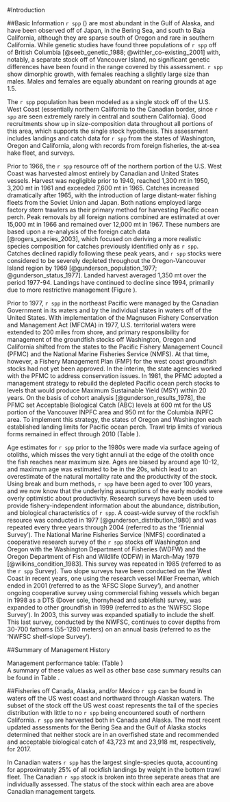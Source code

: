 <!-- ***********INTRODUCTION SECTION*************************************** -->
  
#Introduction
  
##Basic Information
`r spp` (\emph{`r spp.sci`}) are most abundant in the Gulf of Alaska, and have been observed off of Japan, in the Bering Sea, and south to Baja California, although they are sparse south of Oregon and rare in southern California. While genetic studies have found three populations of `r spp` off of British Columbia [@seeb_genetic_1988; @withler_co-existing_2001] with, notably, a separate stock off of Vancouver Island, no significant genetic differences have been found in the range covered by this assessment. `r spp` show dimorphic growth, with females reaching a slightly large size than males. Males and females are equally abundant on rearing grounds at age 1.5.

The `r spp` population has been modeled as a single stock off of the U.S. West Coast (essentially northern California to the Canadian border, since `r spp` are seen extremely rarely in central and southern California). Good recruitments show up in size-composition data throughout all portions of this area, which supports the single stock hypothesis. This assessment includes landings and catch data for `r spp` from the states of Washington, Oregon and California, along with records from foreign fisheries, the at-sea hake fleet, and surveys.

Prior to 1966, the `r spp` resource off of the northern portion of the U.S. West Coast was harvested almost entirely by Canadian and United States vessels. Harvest was negligible prior to 1940, reached 1,300 mt in 1950, 3,200 mt in 1961 and exceeded 7,600 mt in 1965. Catches increased dramatically after 1965, with the introduction of large distant-water fishing fleets from the Soviet Union and Japan. Both nations employed large factory stern trawlers as their primary method for harvesting Pacific ocean perch. Peak removals by all foreign nations combined are estimated at over 15,000 mt in 1966 and remained over 12,000 mt in 1967. These numbers are based upon a re-analysis of the foreign catch data [@rogers_species_2003], which focused on deriving a more realistic species composition for catches previously identified only as `r spp`. Catches declined rapidly following these peak years, and `r spp` stocks were considered to be severely depleted throughout the Oregon-Vancouver Island region by 1969  [@gunderson_population_1977; @gunderson_status_1977]. Landed harvest averaged 1,350 mt over the period 1977-94.  Landings have continued to decline since 1994, primarily due to more restrictive management (Figure \ref{fig:Catch}).

Prior to 1977, `r spp` in the northeast Pacific were managed by the Canadian Government in its waters and by the individual states in waters off of the United States. With implementation of the Magnuson Fishery Conservation and Management Act (MFCMA) in 1977, U.S. territorial waters were extended to 200 miles from shore, and primary responsibility for management of the groundfish stocks off Washington, Oregon and California shifted from the states to the Pacific Fishery Management Council (PFMC) and the National Marine Fisheries Service (NMFS). At that time, however, a Fishery Management Plan (FMP) for the west coast groundfish stocks had not yet been approved. In the interim, the state agencies worked with the PFMC to address conservation issues. In 1981, the PFMC adopted a management strategy to rebuild the depleted Pacific ocean perch stocks to levels that would produce Maximum Sustainable Yield (MSY) within 20 years. On the basis of cohort analysis [@gunderson_results_1978],  the PFMC set Acceptable Biological Catch (ABC) levels at 600 mt for the US portion of the Vancouver INPFC area and 950 mt for the Columbia INPFC area. To implement this strategy, the states of Oregon and Washington each established landing limits for Pacific ocean perch. Trawl trip limits of various forms remained in effect through 2010 (Table \ref{tab:Regs}).

Age estimates for `r spp` prior to the 1980s were made via surface ageing of otoliths, which misses the very tight annuli at the edge of the otolith once the fish reaches near maximum size. Ages are biased by around age 10-12, and maximum age was estimated to be in the 20s, which lead to an overestimate of the natural mortality rate and the productivity of the stock. Using break and burn methods, `r spp` have been aged to over 100 years, and we now know that the underlying assumptions of the early models were overly optimistic about productivity. Research surveys have been used to provide fishery-independent information about the abundance, distribution, and biological characteristics of `r spp`. A coast-wide survey of the rockfish resource was conducted in 1977 [@gunderson_distribution_1980] and was repeated every three years through 2004 (referred to as the 'Triennial Survey'). The National Marine Fisheries Service (NMFS) coordinated a cooperative research survey of the `r spp` stocks off Washington and Oregon with the Washington Department of Fisheries (WDFW) and the Oregon Department of Fish and Wildlife (ODFW) in March-May 1979 [@wilkins_condition_1983]. This survey was repeated in 1985 (referred to as the `r spp` Survey). Two slope surveys have been conducted on the West Coast in recent years, one using the research vessel Miller Freeman, which ended in 2001 (referred to as the 'AFSC Slope Survey'), and another ongoing cooperative survey using commercial fishing vessels which began in 1998 as a DTS (Dover sole, thornyhead and sablefish) survey, was expanded to other groundfish in 1999 (referred to as the 'NWFSC Slope Survey'). In 2003, this survey was expanded spatially to include the shelf. This last survey, conducted by the NWFSC, continues to cover depths from 30-700 fathoms (55-1280 meters) on an annual basis (referred to as the 'NWFSC shelf-slope Survey').



##Summary of Management History
\hl{Include: Summary of management history (e.g., changes in mesh sizes, trip 
                                            limits, or other management actions that may have significantly altered selection, 
                                            catch rates, or discards).}
                                            
\hl{Include: Management performance, including a table or tables comparing 
  Overfishing Limit (OFL), Annual Catch Limit (ACL), Harvest Guideline (HG) 
  [CPS only], landings, and catch (i.e., landings plus discard) for each area and year.}

Management performance table: (Table \ref{tab:mnmgt_perform})      
A summary of these values as well as other base case summary results can be found 
in Table \ref{tab:base_summary}.


##Fisheries off Canada, Alaska, and/or Mexico
`r spp` can be found in waters off the US west coast and northward through Alaskan waters.  The subset of the stock off the US west coast represents the tail of the species distribution with little to no `r spp` being encountered south of northern California.  `r spp` are harvested both in Canada and Alaska.  The most recent updated assessments for the Bering Sea and the Gulf of Alaska stocks determined that neither stock are in an overfished state and recommended and acceptable biological catch of 43,723 mt and 23,918 mt, respectively, for 2017. 

In Canadian waters `r spp` has the largest single-species quota, accounting for approximately 25% of all rockfish landings by weight in the bottom trawl fleet.  The Canadian `r spp` stock is broken into three seperate areas that are individually assessed.  The status of the stock within each area are above Canadian management targets.  